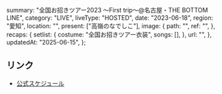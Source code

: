   summary: "全国お招きツアー2023 〜First trip〜@名古屋・THE BOTTOM LINE",
  category: "LIVE",
  liveType: "HOSTED",
  date: "2023-06-18",
  region: "愛知",
  location: "",
  present: ["高嶺のなでしこ"],
  image: {
    path: "",
    ref: "",
  },
  recaps: {
    setlist: {
      costume: "全国お招きツアー衣装",
      songs: [],
    },
    url: "",
  },
  updatedAt: "2025-06-15",
};

## リンク

- [公式スケジュール](https://takanenonadeshiko.jp/?p=757)
